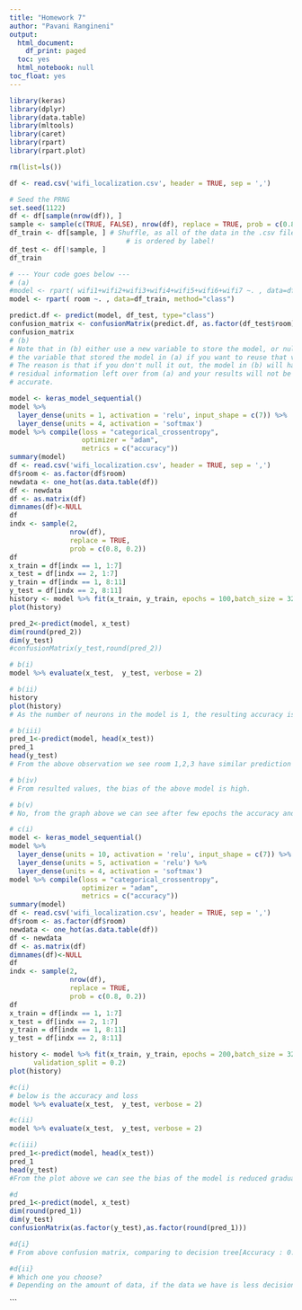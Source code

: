 ```yaml
---
title: "Homework 7"
author: "Pavani Rangineni"
output:
  html_document:
    df_print: paged
  toc: yes
  html_notebook: null
toc_float: yes
---
```

  
```r
library(keras)
library(dplyr)
library(data.table)
library(mltools)
library(caret)
library(rpart)
library(rpart.plot)

rm(list=ls())

df <- read.csv('wifi_localization.csv', header = TRUE, sep = ',')

# Seed the PRNG
set.seed(1122)
df <- df[sample(nrow(df)), ]
sample <- sample(c(TRUE, FALSE), nrow(df), replace = TRUE, prob = c(0.8,0.2))
df_train <- df[sample, ] # Shuffle, as all of the data in the .csv file
                             # is ordered by label! 
df_test <- df[!sample, ]
df_train

# --- Your code goes below ---
# (a)
#model <- rpart( wifi1+wifi2+wifi3+wifi4+wifi5+wifi6+wifi7 ~. , data=df_train, method="class")
model <- rpart( room ~. , data=df_train, method="class")

predict.df <- predict(model, df_test, type="class")
confusion_matrix <- confusionMatrix(predict.df, as.factor(df_test$room))
confusion_matrix
# (b)
# Note that in (b) either use a new variable to store the model, or null out
# the variable that stored the model in (a) if you want to reuse that variable.
# The reason is that if you don't null it out, the model in (b) will have
# residual information left over from (a) and your results will not be quite
# accurate.
```
```r
model <- keras_model_sequential() 
model %>% 
  layer_dense(units = 1, activation = 'relu', input_shape = c(7)) %>%  
  layer_dense(units = 4, activation = 'softmax')
model %>% compile(loss = "categorical_crossentropy",
                  optimizer = "adam",
                  metrics = c("accuracy"))
summary(model)
df <- read.csv('wifi_localization.csv', header = TRUE, sep = ',')
df$room <- as.factor(df$room)
newdata <- one_hot(as.data.table(df))
df <- newdata
df <- as.matrix(df)
dimnames(df)<-NULL
df
indx <- sample(2,
               nrow(df),
               replace = TRUE,
               prob = c(0.8, 0.2))
df
x_train = df[indx == 1, 1:7]
x_test = df[indx == 2, 1:7]
y_train = df[indx == 1, 8:11]
y_test = df[indx == 2, 8:11]
history <- model %>% fit(x_train, y_train, epochs = 100,batch_size = 32, validation_split = 0.2)
plot(history)
```

```r
pred_2<-predict(model, x_test)
dim(round(pred_2))
dim(y_test)
#confusionMatrix(y_test,round(pred_2))
```

```r
# b(i)
model %>% evaluate(x_test,  y_test, verbose = 2)
```

```r
# b(ii)
history
plot(history)
# As the number of neurons in the model is 1, the resulting accuracy is very low.
```

```r
# b(iii)
pred_1<-predict(model, head(x_test))
pred_1
head(y_test)
# From the above observation we see room 1,2,3 have similar prediction and room 4 have low value.
```

```r
# b(iv)
# From resulted values, the bias of the above model is high.

# b(v)
# No, from the graph above we can see after few epochs the accuracy and losses have not changed
```

```r
# c(i)
model <- keras_model_sequential() 
model %>% 
  layer_dense(units = 10, activation = 'relu', input_shape = c(7)) %>% 
  layer_dense(units = 5, activation = 'relu') %>% 
  layer_dense(units = 4, activation = 'softmax')
model %>% compile(loss = "categorical_crossentropy",
                  optimizer = "adam",
                  metrics = c("accuracy"))
summary(model)
df <- read.csv('wifi_localization.csv', header = TRUE, sep = ',')
df$room <- as.factor(df$room)
newdata <- one_hot(as.data.table(df))
df <- newdata
df <- as.matrix(df)
dimnames(df)<-NULL
df
indx <- sample(2,
               nrow(df),
               replace = TRUE,
               prob = c(0.8, 0.2))
df
x_train = df[indx == 1, 1:7]
x_test = df[indx == 2, 1:7]
y_train = df[indx == 1, 8:11]
y_test = df[indx == 2, 8:11]

history <- model %>% fit(x_train, y_train, epochs = 200,batch_size = 32,
      validation_split = 0.2)
plot(history)

```

```r
#c(i)
# below is the accuracy and loss
model %>% evaluate(x_test,  y_test, verbose = 2)
```

```r
#c(ii)
model %>% evaluate(x_test,  y_test, verbose = 2)
```
```r
#c(iii)
pred_1<-predict(model, head(x_test))
pred_1
head(y_test)
#From the plot above we can see the bias of the model is reduced gradually compared to first model
```

```r
#d
pred_1<-predict(model, x_test)
dim(round(pred_1))
dim(y_test)
confusionMatrix(as.factor(y_test),as.factor(round(pred_1)))

#d{i}
# From above confusion matrix, comparing to decision tree[Accuracy : 0.9668] with NN(Accuracy : 0.9917), accuracy of NN model is higher

#d{ii}
# Which one you choose?
# Depending on the amount of data, if the data we have is less decision tree is much suitable. If the data we have is more NN model is a better option
```

```
